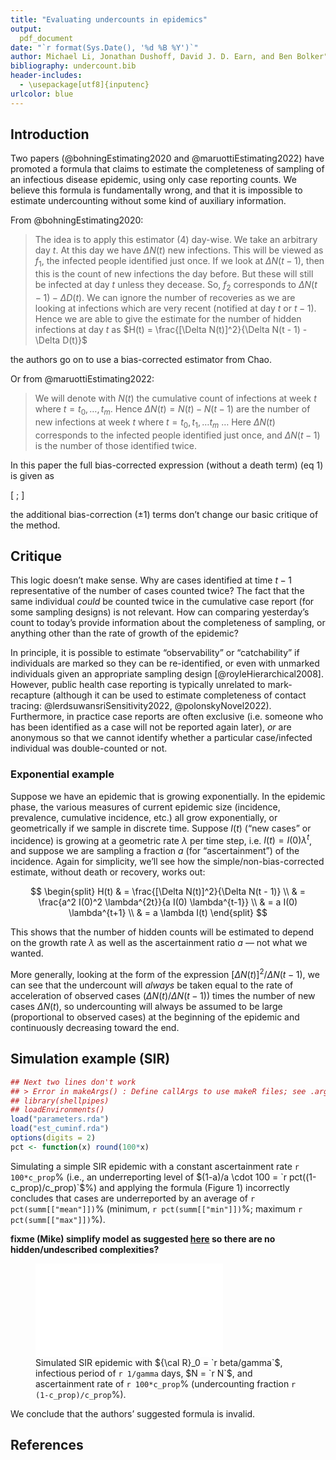 ```yaml
---
title: "Evaluating undercounts in epidemics"
output:
  pdf_document
date: "`r format(Sys.Date(), '%d %B %Y')`"
author: Michael Li, Jonathan Dushoff, David J. D. Earn, and Ben Bolker"
bibliography: undercount.bib
header-includes:
  - \usepackage[utf8]{inputenc}
urlcolor: blue
---
```


## Introduction

Two papers (@bohningEstimating2020 and @maruottiEstimating2022) have promoted a formula that claims  to estimate the completeness of sampling of an infectious disease epidemic, using only case reporting counts. We believe this formula is fundamentally wrong, and that it is impossible to estimate undercounting without some kind of auxiliary information.

From @bohningEstimating2020:

> The idea is to apply this estimator (4) day-wise. We take an arbitrary day $t$. At this day we have $\Delta N(t)$ new infections. This will be viewed as $f_1$, the infected people identified just once. If we look at $\Delta N(t - 1)$, then this is the count of new infections the day before. But these will still be infected at day $t$ unless they decease. So, $f_2$ corresponds to $\Delta N(t - 1) - \Delta D(t)$. We can ignore the number of recoveries as we are looking at infections which are very recent (notified at day $t$ or $t - 1$). Hence we are able to give the estimate for the number of hidden infections at day $t$ as $H(t) = \frac{[\Delta N(t)]^2}{\Delta N(t - 1) - \Delta D(t)}$

the authors go on to use a bias-corrected estimator from Chao.

Or from @maruottiEstimating2022:

> We will denote with $N(t)$ the cumulative count of infections at week $t$ where $t = t_0, \dots, t_m$. Hence $\Delta N (t) = N(t) -N(t-1)$ are the number of  new  infections at week $t$ where $t = t_0, t_1,  \dots t_m$ ... Here $\Delta N(t)$ corresponds to the infected people identified just once, and $\Delta N(t-1)$  is the  number  of  those  identified  twice. 

In this paper the full bias-corrected expression (without a death term) (eq 1) is given as

\[
\frac{\Delta N(t) (\Delta N(t) - 1)}{1 + \Delta N(t-1)} ;
\]

the additional bias-correction ($\pm 1$) terms don't change our basic critique of the method.

## Critique

This logic doesn't make sense. Why are cases identified at time $t-1$ representative of the number of cases counted twice? The fact that the same individual *could* be counted twice in the cumulative case report (for some sampling designs) is not relevant. How can comparing yesterday's count to today's provide information about the completeness of sampling, or anything other than the rate of growth of the epidemic? 

In principle, it is possible to estimate "observability" or "catchability" if individuals are marked so they can be re-identified, or even with unmarked individuals given an appropriate sampling design [@royleHierarchical2008]. However, public health case reporting is typically unrelated to mark-recapture (although it can be used to estimate completeness of contact tracing: @lerdsuwansriSensitivity2022, @polonskyNovel2022). Furthermore, in practice case reports are often exclusive (i.e. someone who has been identified as a case will not be reported again later), *or* are anonymous so that we cannot identify whether a particular case/infected individual was double-counted or not.

### Exponential example
Suppose we have an epidemic that is growing exponentially. In the epidemic phase, the various measures of current epidemic size (incidence, prevalence, cumulative incidence, etc.) all grow exponentially, or geometrically if we sample in discrete time. Suppose $I(t)$ ("new cases" or incidence) is growing at a geometric rate $\lambda$ per time step, i.e. $I(t) = I(0) \lambda^t$, and suppose we are sampling a fraction $a$ (for "ascertainment") of the incidence. Again for simplicity, we'll see how the simple/non-bias-corrected estimate, without death or recovery, works out:

$$
\begin{split}
H(t) & = \frac{[\Delta N(t)]^2}{\Delta N(t - 1)} \\
& = \frac{a^2 I(0)^2 \lambda^{2t}}{a I(0) \lambda^{t-1}} \\
& = a I(0) \lambda^{t+1} \\
& = a \lambda I(t)
\end{split}
$$

This shows that the number of hidden counts will be estimated to depend on the growth rate $\lambda$ as well as the ascertainment ratio $a$ --- not what we wanted.

More generally, looking at the form of the expression $[\Delta N(t)]^2/\Delta N(t - 1)$, we can see that the undercount will *always* be taken equal to the rate of acceleration of observed cases ($\Delta N(t)/\Delta N(t-1)$) times the number of new cases $\Delta N(t)$, so undercounting will always be assumed to be large (proportional to observed cases) at the beginning of the epidemic and continuously decreasing toward the end.

## Simulation example (SIR)

```r
## Next two lines don't work
## > Error in makeArgs() : Define callArgs to use makeR files; see .args file?
## library(shellpipes)
## loadEnvironments()
load("parameters.rda")
load("est_cuminf.rda")
options(digits = 2)
pct <- function(x) round(100*x)
```

Simulating a simple SIR epidemic with a constant ascertainment rate `r 100*c_prop`% (i.e., an  underreporting level of $(1-a)/a \cdot 100 = `r pct((1-c_prop)/c_prop)`$%) and applying the formula (Figure 1) incorrectly concludes that cases are underreported by an average of `r pct(summ[["mean"]])`% (minimum, `r pct(summ[["min"]])`%; maximum `r pct(summ[["max"]])`%).

**fixme (Mike) simplify model as suggested [here](https://github.com/wzmli/undercount/issues/1) so there are no hidden/undescribed complexities?**


![Simulated SIR epidemic with ${\cal R}_0 = `r beta/gamma`$, infectious period of `r 1/gamma` days, $N = `r N`$, and ascertainment rate of `r 100*c_prop`%  (undercounting fraction `r (1-c_prop)/c_prop`%).](plot_cuminf.Rout.pdf)

We conclude that the authors' suggested formula is invalid.

## References

